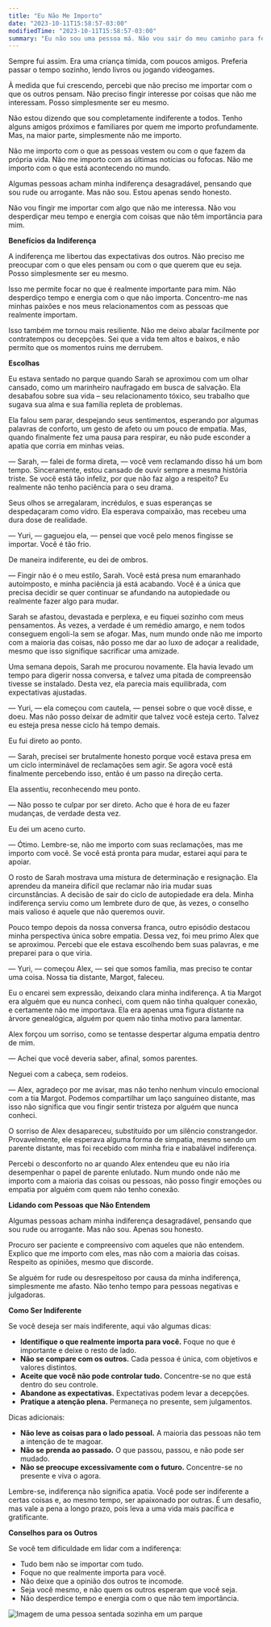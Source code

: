 ```yaml
---
title: "Eu Não Me Importo"
date: "2023-10-11T15:58:57-03:00"
modifiedTime: "2023-10-11T15:58:57-03:00"
summary: "Eu não sou uma pessoa má. Não vou sair do meu caminho para ferir os sentimentos dos outros. Mas também não me importo com a maioria das pessoas ou com a maioria das coisas que não têm a ver comigo."
---
```


Sempre fui assim. Era uma criança tímida, com poucos amigos. Preferia passar o tempo sozinho, lendo livros ou jogando videogames.

À medida que fui crescendo, percebi que não preciso me importar com o que os outros pensam. Não preciso fingir interesse por coisas que não me interessam. Posso simplesmente ser eu mesmo.

Não estou dizendo que sou completamente indiferente a todos. Tenho alguns amigos próximos e familiares por quem me importo profundamente. Mas, na maior parte, simplesmente não me importo.

Não me importo com o que as pessoas vestem ou com o que fazem da própria vida. Não me importo com as últimas notícias ou fofocas. Não me importo com o que está acontecendo no mundo.

Algumas pessoas acham minha indiferença desagradável, pensando que sou rude ou arrogante. Mas não sou. Estou apenas sendo honesto.

Não vou fingir me importar com algo que não me interessa. Não vou desperdiçar meu tempo e energia com coisas que não têm importância para mim.

**Benefícios da Indiferença**

A indiferença me libertou das expectativas dos outros. Não preciso me preocupar com o que eles pensam ou com o que querem que eu seja. Posso simplesmente ser eu mesmo.

Isso me permite focar no que é realmente importante para mim. Não desperdiço tempo e energia com o que não importa. Concentro-me nas minhas paixões e nos meus relacionamentos com as pessoas que realmente importam.

Isso também me tornou mais resiliente. Não me deixo abalar facilmente por contratempos ou decepções. Sei que a vida tem altos e baixos, e não permito que os momentos ruins me derrubem.

**Escolhas**

Eu estava sentado no parque quando Sarah se aproximou com um olhar cansado, como um marinheiro naufragado em busca de salvação. Ela desabafou sobre sua vida – seu relacionamento tóxico, seu trabalho que sugava sua alma e sua família repleta de problemas.

Ela falou sem parar, despejando seus sentimentos, esperando por algumas palavras de conforto, um gesto de afeto ou um pouco de empatia. Mas, quando finalmente fez uma pausa para respirar, eu não pude esconder a apatia que corria em minhas veias.

— Sarah, — falei de forma direta, — você vem reclamando disso há um bom tempo. Sinceramente, estou cansado de ouvir sempre a mesma história triste. Se você está tão infeliz, por que não faz algo a respeito? Eu realmente não tenho paciência para o seu drama.

Seus olhos se arregalaram, incrédulos, e suas esperanças se despedaçaram como vidro. Ela esperava compaixão, mas recebeu uma dura dose de realidade.

— Yuri, — gaguejou ela, — pensei que você pelo menos fingisse se importar. Você é tão frio.

De maneira indiferente, eu dei de ombros.

— Fingir não é o meu estilo, Sarah. Você está presa num emaranhado autoimposto, e minha paciência já está acabando. Você é a única que precisa decidir se quer continuar se afundando na autopiedade ou realmente fazer algo para mudar.

Sarah se afastou, devastada e perplexa, e eu fiquei sozinho com meus pensamentos. Às vezes, a verdade é um remédio amargo, e nem todos conseguem engoli-la sem se afogar. Mas, num mundo onde não me importo com a maioria das coisas, não posso me dar ao luxo de adoçar a realidade, mesmo que isso signifique sacrificar uma amizade.

Uma semana depois, Sarah me procurou novamente. Ela havia levado um tempo para digerir nossa conversa, e talvez uma pitada de compreensão tivesse se instalado. Desta vez, ela parecia mais equilibrada, com expectativas ajustadas.

— Yuri, — ela começou com cautela, — pensei sobre o que você disse, e doeu. Mas não posso deixar de admitir que talvez você esteja certo. Talvez eu esteja presa nesse ciclo há tempo demais.

Eu fui direto ao ponto.

— Sarah, precisei ser brutalmente honesto porque você estava presa em um ciclo interminável de reclamações sem agir. Se agora você está finalmente percebendo isso, então é um passo na direção certa.

Ela assentiu, reconhecendo meu ponto.

— Não posso te culpar por ser direto. Acho que é hora de eu fazer mudanças, de verdade desta vez.

Eu dei um aceno curto.

— Ótimo. Lembre-se, não me importo com suas reclamações, mas me importo com você. Se você está pronta para mudar, estarei aqui para te apoiar.

O rosto de Sarah mostrava uma mistura de determinação e resignação. Ela aprendeu da maneira difícil que reclamar não iria mudar suas circunstâncias. A decisão de sair do ciclo de autopiedade era dela. Minha indiferença serviu como um lembrete duro de que, às vezes, o conselho mais valioso é aquele que não queremos ouvir.

Pouco tempo depois da nossa conversa franca, outro episódio destacou minha perspectiva única sobre empatia. Dessa vez, foi meu primo Alex que se aproximou. Percebi que ele estava escolhendo bem suas palavras, e me preparei para o que viria.

— Yuri, — começou Alex, — sei que somos família, mas preciso te contar uma coisa. Nossa tia distante, Margot, faleceu.

Eu o encarei sem expressão, deixando clara minha indiferença. A tia Margot era alguém que eu nunca conheci, com quem não tinha qualquer conexão, e certamente não me importava. Ela era apenas uma figura distante na árvore genealógica, alguém por quem não tinha motivo para lamentar.

Alex forçou um sorriso, como se tentasse despertar alguma empatia dentro de mim.

— Achei que você deveria saber, afinal, somos parentes.

Neguei com a cabeça, sem rodeios.

— Alex, agradeço por me avisar, mas não tenho nenhum vínculo emocional com a tia Margot. Podemos compartilhar um laço sanguíneo distante, mas isso não significa que vou fingir sentir tristeza por alguém que nunca conheci.

O sorriso de Alex desapareceu, substituído por um silêncio constrangedor. Provavelmente, ele esperava alguma forma de simpatia, mesmo sendo um parente distante, mas foi recebido com minha fria e inabalável indiferença.

Percebi o desconforto no ar quando Alex entendeu que eu não iria desempenhar o papel de parente enlutado. Num mundo onde não me importo com a maioria das coisas ou pessoas, não posso fingir emoções ou empatia por alguém com quem não tenho conexão.

**Lidando com Pessoas que Não Entendem**

Algumas pessoas acham minha indiferença desagradável, pensando que sou rude ou arrogante. Mas não sou. Apenas sou honesto.

Procuro ser paciente e compreensivo com aqueles que não entendem. Explico que me importo com eles, mas não com a maioria das coisas. Respeito as opiniões, mesmo que discorde.

Se alguém for rude ou desrespeitoso por causa da minha indiferença, simplesmente me afasto. Não tenho tempo para pessoas negativas e julgadoras.

**Como Ser Indiferente**

Se você deseja ser mais indiferente, aqui vão algumas dicas:

- **Identifique o que realmente importa para você.** Foque no que é importante e deixe o resto de lado.
- **Não se compare com os outros.** Cada pessoa é única, com objetivos e valores distintos.
- **Aceite que você não pode controlar tudo.** Concentre-se no que está dentro do seu controle.
- **Abandone as expectativas.** Expectativas podem levar a decepções.
- **Pratique a atenção plena.** Permaneça no presente, sem julgamentos.

Dicas adicionais:

- **Não leve as coisas para o lado pessoal.** A maioria das pessoas não tem a intenção de te magoar.
- **Não se prenda ao passado.** O que passou, passou, e não pode ser mudado.
- **Não se preocupe excessivamente com o futuro.** Concentre-se no presente e viva o agora.

Lembre-se, indiferença não significa apatia. Você pode ser indiferente a certas coisas e, ao mesmo tempo, ser apaixonado por outras. É um desafio, mas vale a pena a longo prazo, pois leva a uma vida mais pacífica e gratificante.

**Conselhos para os Outros**

Se você tem dificuldade em lidar com a indiferença:

- Tudo bem não se importar com tudo.
- Foque no que realmente importa para você.
- Não deixe que a opinião dos outros te incomode.
- Seja você mesmo, e não quem os outros esperam que você seja.
- Não desperdice tempo e energia com o que não tem importância.

![Imagem de uma pessoa sentada sozinha em um parque](https://yuricunha.com/static/images/blog/i-dont-care/lonely-in-park.jpg)
